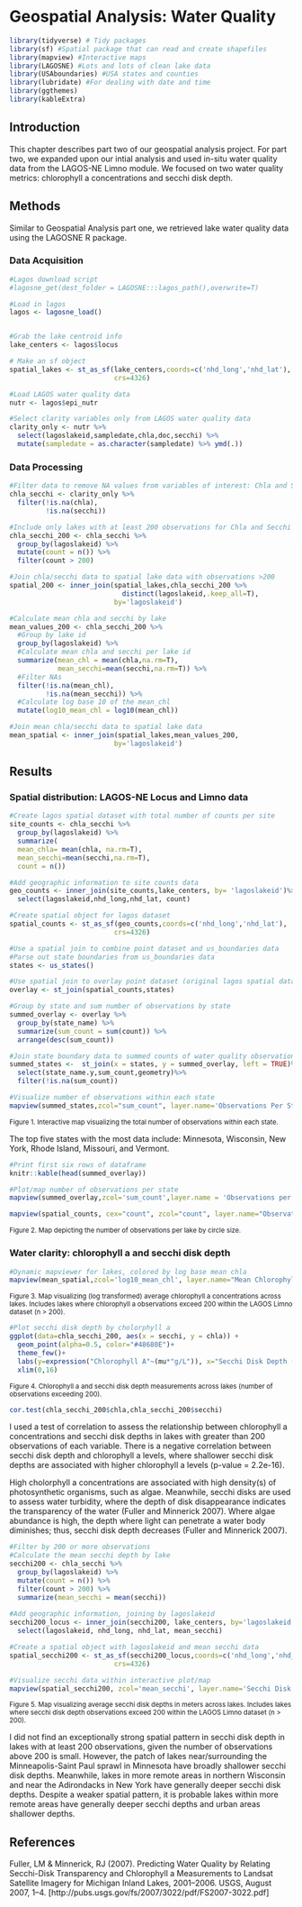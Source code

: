 # Geospatial Analysis: Water Quality 


```r
library(tidyverse) # Tidy packages
library(sf) #Spatial package that can read and create shapefiles 
library(mapview) #Interactive maps
library(LAGOSNE) #Lots and lots of clean lake data
library(USAboundaries) #USA states and counties
library(lubridate) #For dealing with date and time
library(ggthemes)
library(kableExtra)
```


## Introduction


This chapter describes part two of our geospatial analysis project. For part two, we expanded upon our intial analysis and used in-situ water quality data from the LAGOS-NE Limno module. We focused on two water quality metrics: chlorophyll a concentrations and secchi disk depth. 


## Methods 


Similar to Geospatial Analysis part one, we retrieved lake water quality data using the LAGOSNE R package. 


### Data Acquisition {-}


```r
#Lagos download script
#lagosne_get(dest_folder = LAGOSNE:::lagos_path(),overwrite=T)

#Load in lagos
lagos <- lagosne_load()


#Grab the lake centroid info
lake_centers <- lagos$locus

# Make an sf object 
spatial_lakes <- st_as_sf(lake_centers,coords=c('nhd_long','nhd_lat'),
                          crs=4326)
```


```r
#Load LAGOS water quality data
nutr <- lagos$epi_nutr
```


```r
#Select clarity variables only from LAGOS water quality data 
clarity_only <- nutr %>%
  select(lagoslakeid,sampledate,chla,doc,secchi) %>%
  mutate(sampledate = as.character(sampledate) %>% ymd(.))
```


### Data Processing {-}


```r
#Filter data to remove NA values from variables of interest: Chla and Secchi Disk Depth
chla_secchi <- clarity_only %>%
  filter(!is.na(chla),
         !is.na(secchi))

#Include only lakes with at least 200 observations for Chla and Secchi Disk Depth
chla_secchi_200 <- chla_secchi %>%
  group_by(lagoslakeid) %>%
  mutate(count = n()) %>%
  filter(count > 200)
```


```r
#Join chla/secchi data to spatial lake data with observations >200
spatial_200 <- inner_join(spatial_lakes,chla_secchi_200 %>%
                            distinct(lagoslakeid,.keep_all=T),
                          by='lagoslakeid')
```


```r
#Calculate mean chla and secchi by lake
mean_values_200 <- chla_secchi_200 %>%
  #Group by lake id
  group_by(lagoslakeid) %>%
  #Calculate mean chla and secchi per lake id
  summarize(mean_chl = mean(chla,na.rm=T),
            mean_secchi=mean(secchi,na.rm=T)) %>%
  #Filter NAs
  filter(!is.na(mean_chl),
         !is.na(mean_secchi)) %>%
  #Calculate log base 10 of the mean_chl
  mutate(log10_mean_chl = log10(mean_chl))

#Join mean chla/secchi data to spatial lake data 
mean_spatial <- inner_join(spatial_lakes,mean_values_200,
                          by='lagoslakeid')
```


## Results

### Spatial distribution: LAGOS-NE Locus and Limno data


```r
#Create lagos spatial dataset with total number of counts per site 
site_counts <- chla_secchi %>%
  group_by(lagoslakeid) %>%
  summarize(
  mean_chla= mean(chla, na.rm=T), 
  mean_secchi=mean(secchi,na.rm=T),
  count = n())

#Add geographic information to site counts data 
geo_counts <- inner_join(site_counts,lake_centers, by= 'lagoslakeid')%>% 
  select(lagoslakeid,nhd_long,nhd_lat, count)

#Create spatial object for lagos dataset 
spatial_counts <- st_as_sf(geo_counts,coords=c('nhd_long','nhd_lat'),
                          crs=4326)
```


```r
#Use a spatial join to combine point dataset and us_boundaries data
#Parse out state boundaries from us_boundaries data   
states <- us_states()

#Use spatial join to overlay point dataset (original lagos spatial dataset) and state boundaries 
overlay <- st_join(spatial_counts,states)
```


```r
#Group by state and sum number of observations by state
summed_overlay <- overlay %>%
  group_by(state_name) %>%
  summarize(sum_count = sum(count)) %>%
  arrange(desc(sum_count))

```


```r
#Join state boundary data to summed counts of water quality observations
summed_states <-  st_join(x = states, y = summed_overlay, left = TRUE)%>% 
  select(state_name.y,sum_count,geometry)%>% 
  filter(!is.na(sum_count))
```


```r
#Visualize number of observations within each state
mapview(summed_states,zcol="sum_count", layer.name='Observations Per State',alpha=0.2, legend.opacity=0.05)
```

<small> Figure 1. Interactive map visualizing the total number of observations within each state.</small>


The top five states with the most data include: Minnesota, Wisconsin, New York, Rhode Island, Missouri, and Vermont.


```r
#Print first six rows of dataframe
knitr::kable(head(summed_overlay))
```


```r
#Plot/map number of observations per state
mapview(summed_overlay,zcol='sum_count',layer.name = 'Observations per state', alpha.regions=0.3, alpha=0.2)+mapview(states, col.regions="#8A9A5B",alpha.regions = 0.4, alpha=1, layer.name="States")
```


```r
mapview(spatial_counts, cex="count", zcol="count", layer.name="Observations Per Lake", legend.opacity=0.05)
```


<small> Figure 2. Map depicting the number of observations per lake by circle size.</small> 


### Water clarity: chlorophyll a and secchi disk depth {-} 


```r
#Dynamic mapviewer for lakes, colored by log base mean chla
mapview(mean_spatial,zcol='log10_mean_chl', layer.name="Mean Chlorophyll A")
```

<small> Figure 3. Map visualizing (log transformed) average chlorophyll a concentrations across lakes. Includes lakes where chlorophyll a observations exceed 200 within the LAGOS Limno dataset (n > 200). </small>


```r
#Plot secchi disk depth by cholorphyll a 
ggplot(data=chla_secchi_200, aes(x = secchi, y = chla)) +
  geom_point(alpha=0.5, color="#48680E")+ 
  theme_few()+
  labs(y=expression("Chlorophyll A"~(mu*"g/L")), x="Secchi Disk Depth (m)")+ 
  xlim(0,16)
```

<small> Figure 4. Chlorophyll a and secchi disk depth measurements across lakes (number of observations exceeding 200). </small> 


```r
cor.test(chla_secchi_200$chla,chla_secchi_200$secchi)
```


I used a test of correlation to assess the relationship between chlorophyll a concentrations and secchi disk depths in lakes with greater than 200 observations of each variable. There is a negative correlation between secchi disk depth and chlorophyll a levels, where shallower secchi disk depths are associated with higher chlorophyll a levels (p-value = 2.2e-16). 


High cholorphyll a concentrations are associated with high density(s) of photosynthetic organisms, such as algae. Meanwhile, secchi disks are used to assess water turbidity, where the depth of disk disappearance indicates the transparency of the water (Fuller and Minnerick 2007). Where algae abundance is high, the depth where light can penetrate a water body diminishes; thus, secchi disk depth decreases (Fuller and Minnerick 2007).


```r
#Filter by 200 or more observations
#Calculate the mean secchi depth by lake
secchi200 <- chla_secchi %>%
  group_by(lagoslakeid) %>%
  mutate(count = n()) %>%
  filter(count > 200) %>% 
  summarize(mean_secchi = mean(secchi))
  
#Add geographic information, joining by lagoslakeid
secchi200_locus <- inner_join(secchi200, lake_centers, by='lagoslakeid') %>%
  select(lagoslakeid, nhd_long, nhd_lat, mean_secchi)

#Create a spatial object with lagoslakeid and mean secchi data
spatial_secchi200 <- st_as_sf(secchi200_locus,coords=c('nhd_long','nhd_lat'),
                          crs=4326)

#Visualize secchi data within interactive plot/map
mapview(spatial_secchi200, zcol='mean_secchi', layer.name='Secchi Disk Depth')

```

<small> Figure 5. Map visualizing average secchi disk depths in meters across lakes. Includes lakes where secchi disk depth observations exceed 200 within the LAGOS Limno dataset (n > 200). </small> 

I did not find an exceptionally strong spatial pattern in secchi disk depth in lakes with at least 200 observations, given the number of observations above 200 is small. However, the patch of lakes near/surrounding the Minneapolis-Saint Paul sprawl in Minnesota have broadly shallower secchi disk depths. Meanwhile, lakes in more remote areas in northern Wisconsin and near the Adirondacks in New York have generally deeper secchi disk depths. Despite a weaker spatial pattern, it is probable lakes within more remote areas have generally deeper secchi depths and urban areas shallower depths. 


## References 


Fuller, LM & Minnerick, RJ (2007). Predicting Water Quality by Relating Secchi-Disk Transparency and Chlorophyll a Measurements to Landsat Satellite Imagery for Michigan Inland Lakes, 2001–2006. USGS, August 2007, 1–4. [http://pubs.usgs.gov/fs/2007/3022/pdf/FS2007-3022.pdf]


